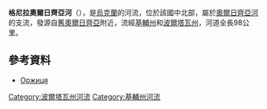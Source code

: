 <!-- 檔案不存在 [[Image:Місток_на_Гнилій_Оржиці.JPG|right]] -->

'''格尼拉奧爾日齊亞河'''（{{lang-uk|Гнила Оржиця}}），是[[烏克蘭|烏克蘭]]的河流，位於該國中北部，屬於[[奧爾日齊亞河|奧爾日齊亞河]]的支流，發源自[[舊奧爾日齊亞|舊奧爾日齊亞]]附近，流經[[基輔州|基輔州]]和[[波爾塔瓦州|波爾塔瓦州]]，河道全長98公里。

==參考資料==
* [https://web.archive.org/web/20160327182621/http://www.toponymic-dictionary.in.ua/index.php?option=com_content&view=section&layout=blog&id=15&Itemid=16 Оржиця]

{{DEFAULTSORT:Гнила Оржиця}}
[[Category:波爾塔瓦州河流|Category:波爾塔瓦州河流]]
[[Category:基輔州河流|Category:基輔州河流]]


{{Ukraine-river-stub}}